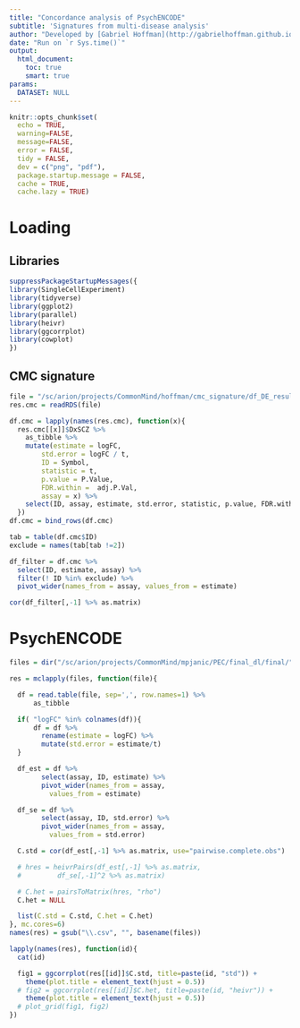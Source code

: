 ```yaml
---
title: "Concordance analysis of PsychENCODE"
subtitle: 'Signatures from multi-disease analysis'
author: "Developed by [Gabriel Hoffman](http://gabrielhoffman.github.io/)"
date: "Run on `r Sys.time()`"
output: 
  html_document:
    toc: true
    smart: true
params:
  DATASET: NULL
---
```



<!--- 

cd /sc/arion/projects/CommonMind/hoffman/NPS-AD/work/nps_ad/analysis/freeze2/concordance/

git pull 
R

system("git pull"); rmarkdown::render("psychencode.Rmd")

#https://hoffmg01.hpc.mssm.edu/nps_ad//analysis/freeze2/concordance/


--->


```r
knitr::opts_chunk$set(
  echo = TRUE,
  warning=FALSE,
  message=FALSE,
  error = FALSE,
  tidy = FALSE,
  dev = c("png", "pdf"),
  package.startup.message = FALSE,
  cache = TRUE,
  cache.lazy = TRUE)
```


# Loading
## Libraries
```r
suppressPackageStartupMessages({
library(SingleCellExperiment)
library(tidyverse)
library(ggplot2)
library(parallel)
library(heivr)
library(ggcorrplot)
library(cowplot)
})
```

## CMC signature
```r
file = "/sc/arion/projects/CommonMind/hoffman/cmc_signature/df_DE_results.RDS"
res.cmc = readRDS(file)

df.cmc = lapply(names(res.cmc), function(x){
  res.cmc[[x]]$DxSCZ %>%
    as_tibble %>%
    mutate(estimate = logFC, 
        std.error = logFC / t, 
        ID = Symbol, 
        statistic = t,
        p.value = P.Value,
        FDR.within =  adj.P.Val,
        assay = x) %>%
    select(ID, assay, estimate, std.error, statistic, p.value, FDR.within)
  })
df.cmc = bind_rows(df.cmc)

tab = table(df.cmc$ID)
exclude = names(tab[tab !=2])

df_filter = df.cmc %>%
  select(ID, estimate, assay) %>%
  filter(! ID %in% exclude) %>%
  pivot_wider(names_from = assay, values_from = estimate) 

cor(df_filter[,-1] %>% as.matrix)

```

# PsychENCODE
```r
files = dir("/sc/arion/projects/CommonMind/mpjanic/PEC/final_dl/final/", pattern="*.csv", full.names=TRUE)

res = mclapply(files, function(file){

  df = read.table(file, sep=',', row.names=1) %>%
      as_tibble 

  if( "logFC" %in% colnames(df)){
      df = df %>%
        rename(estimate = logFC) %>%
        mutate(std.error = estimate/t)
  }

  df_est = df %>%
        select(assay, ID, estimate) %>%
        pivot_wider(names_from = assay, 
          values_from = estimate)

  df_se = df %>%
        select(assay, ID, std.error) %>%
        pivot_wider(names_from = assay, 
          values_from = std.error)

  C.std = cor(df_est[,-1] %>% as.matrix, use="pairwise.complete.obs")

  # hres = heivrPairs(df_est[,-1] %>% as.matrix, 
  #         df_se[,-1]^2 %>% as.matrix)

  # C.het = pairsToMatrix(hres, "rho")
  C.het = NULL

  list(C.std = C.std, C.het = C.het)
}, mc.cores=6)
names(res) = gsub("\\.csv", "", basename(files))
```

```r
lapply(names(res), function(id){
  cat(id)

  fig1 = ggcorrplot(res[[id]]$C.std, title=paste(id, "std")) +
    theme(plot.title = element_text(hjust = 0.5))
  # fig2 = ggcorrplot(res[[id]]$C.het, title=paste(id, "heivr")) +
    theme(plot.title = element_text(hjust = 0.5))
  # plot_grid(fig1, fig2)
})
```






